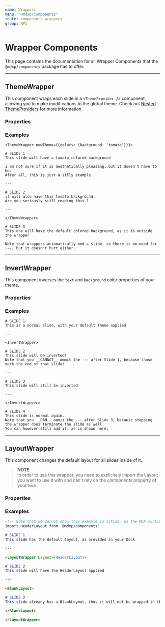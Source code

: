 ```yaml
---
name: Wrappers
menu: "@mdxp/components"
route: components-wrappers
group: API
---
```



# Wrapper Components
This page contains the documentation for all Wrapper Components that the `@mdxp/components` package has to offer.

---


## ThemeWrapper
This component wraps each slide in a `<ThemeProvider />` component, allowing you to make modifications to the global theme.
Check out [Nested ThemeProviders](https://theme-ui.com/guides/nested-theme-providers) for more information.

### Properties
<Arguments of={ThemeWrapper} />

### Examples
```mdxp
<ThemeWrapper newTheme={{colors: {background: 'tomato'}}}>

# SLIDE 1
This slide will have a tomato colored background

I am not sure if it is aesthetically pleasing, but it doesn't have to be.
After all, this is just a silly example

---

# SLIDE 2
it will also have this tomato background.  
Are you seriously still reading this ?

---

</ThemeWrapper>

# SLIDE 3
This one will have the default colored background, as it is outside the wrapper

Note that wrappers automatically end a slide, so there is no need for ---, but it doesn't hurt either.
```

---


## InvertWrapper
This component inverses the `text` and `background` color properties of your theme.

### Properties
<Arguments of={InvertWrapper} />

### Examples
```mdxp
# SLIDE 1
This is a normal slide, with your default theme applied

---

<InvertWrapper>

# SLIDE 2
This slide will be inverted!  
Note that you __CANNOT__ ommit the --- after Slide 1, because those mark the end of that slide!

--- 

# SLIDE 3
This slide will still be inverted

---

</InvertWrapper>

# SLIDE 4
This slide is normal again.  
Note that you __CAN__ ommit the --- after Slide 3, because stopping the wrapper does terminate the slide as well.
You can however still add it, as is shown here.
```

---


## LayoutWrapper
This component changes the default layout for all slides inside of it.

> __NOTE__  
> In order to use this wrapper, you need to explicitely import the Layout you want to use it with
> and can't rely on the _components_ property of your `Deck`.

### Properties
<Arguments of={LayoutWrapper} />

### Examples
```md
<!-- Note that we cannot show this example in action, as the MDX runtime does not allow imports -->
import HeaderLayout from '@mdxp/components'

# SLIDE 1
This slide has the default layout, as provided in your Deck

---

<LayoutWrapper Layout={HeaderLayout}>

# SLIDE 2
This slide will have the HeaderLayout applied

---

<BlankLayout>

# SLIDE 3
This slide already has a BlankLayout, thus it will not be wrapped in the HeaderLayout.

</BlankLayout>

</LayoutWrapper>


```
